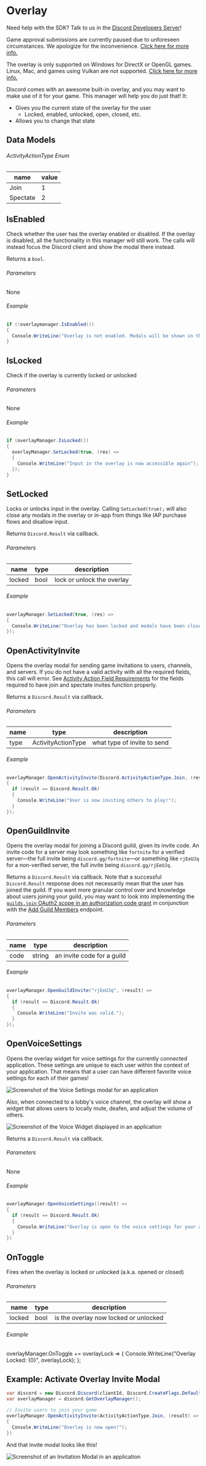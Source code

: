 
# Overlay

<Alert type="info">

Need help with the SDK? Talk to us in the [Discord Developers Server](https://discord.gg/discord-developers)!

</Alert>

<Alert type="warn">

Game approval submissions are currently paused due to unforeseen circumstances. We apologize for the inconvenience. [Click here for more info.](https://support-dev.discord.com/hc/en-us/articles/360041437171)

</Alert>

<Alert type="warn">

The overlay is only supported on Windows for DirectX or OpenGL games. Linux, Mac, and games using Vulkan are not supported. [Click here for more info.](https://support.discord.com/hc/en-us/articles/217659737-Games-Overlay-101)

</Alert>

Discord comes with an awesome built-in overlay, and you may want to make use of it for your game. This manager will help you do just that! It:

- Gives you the current state of the overlay for the user
  - Locked, enabled, unlocked, open, closed, etc.
- Allows you to change that state

## Data Models

###### ActivityActionType Enum

| name     | value |
| -------- | ----- |
| Join     | 1     |
| Spectate | 2     |

## IsEnabled

Check whether the user has the overlay enabled or disabled. If the overlay is disabled, all the functionality in this manager will still work. The calls will instead focus the Discord client and show the modal there instead.

Returns a `bool`.

###### Parameters

None

###### Example

```cs
if (!overlaymanager.IsEnabled())
{
  Console.WriteLine("Overlay is not enabled. Modals will be shown in the Discord client instead");
}
```

## IsLocked

Check if the overlay is currently locked or unlocked

###### Parameters

None

###### Example

```cs
if (overlayManager.IsLocked())
{
  overlayManager.SetLocked(true, (res) =>
  {
    Console.WriteLine("Input in the overlay is now accessible again");
  });
}
```

## SetLocked

Locks or unlocks input in the overlay. Calling `SetLocked(true);` will also close any modals in the overlay or in-app from things like IAP purchase flows and disallow input.

Returns `Discord.Result` via callback.

###### Parameters

| name   | type | description                |
| ------ | ---- | -------------------------- |
| locked | bool | lock or unlock the overlay |

###### Example

```cs
overlayManager.SetLocked(true, (res) =>
{
  Console.WriteLine("Overlay has been locked and modals have been closed");
});
```

## OpenActivityInvite

Opens the overlay modal for sending game invitations to users, channels, and servers. If you do not have a valid activity with all the required fields, this call will error. See [Activity Action Field Requirements](#DOCS_GAME_SDK_ACTIVITIES/activity-action-field-requirements) for the fields required to have join and spectate invites function properly.

Returns a `Discord.Result` via callback.

###### Parameters

| name | type               | description                 |
| ---- | ------------------ | --------------------------- |
| type | ActivityActionType | what type of invite to send |

###### Example

```cs
overlayManager.OpenActivityInvite(Discord.ActivityActionType.Join, (result) =>
{
  if (result == Discord.Result.Ok)
  {
    Console.WriteLine("User is now inviting others to play!");
  }
});
```

## OpenGuildInvite

Opens the overlay modal for joining a Discord guild, given its invite code. An invite code for a server may look something like `fortnite` for a verified server—the full invite being `discord.gg/fortnite`—or something like `rjEeUJq` for a non-verified server, the full invite being `discord.gg/rjEeUJq`.

Returns a `Discord.Result` via callback. Note that a successful `Discord.Result` response does not necessarily mean that the user has joined the guild. If you want more granular control over and knowledge about users joining your guild, you may want to look into implementing the [`guilds.join` OAuth2 scope in an authorization code grant](#DOCS_TOPICS_OAUTH2/authorization-code-grant) in conjunction with the [Add Guild Members](#DOCS_RESOURCES_GUILD/add-guild-member) endpoint.

###### Parameters

| name | type   | description                |
| ---- | ------ | -------------------------- |
| code | string | an invite code for a guild |

###### Example

```cs
overlayManager.OpenGuildInvite("rjEeUJq", (result) =>
{
  if (result == Discord.Result.Ok)
  {
    Console.WriteLine("Invite was valid.");
  }
});
```

## OpenVoiceSettings

Opens the overlay widget for voice settings for the currently connected application. These settings are unique to each user within the context of your application. That means that a user can have different favorite voice settings for each of their games!

![Screenshot of the Voice Settings modal for an application](game-overlay-sdk-voice-settings.png)

Also, when connected to a lobby's voice channel, the overlay will show a widget that allows users to locally mute, deafen, and adjust the volume of others.

![Screenshot of the Voice Widget displayed in an application](game-overlay-sdk-voice-widget.png)

Returns a `Discord.Result` via callback.

###### Parameters

None

###### Example

```cs
overlayManager.OpenVoiceSettings((result) =>
{
  if (result == Discord.Result.Ok)
  {
    Console.WriteLine("Overlay is open to the voice settings for your application/")
  }
})
```

## OnToggle

Fires when the overlay is locked or unlocked (a.k.a. opened or closed)

###### Parameters

| name   | type | description                           |
| ------ | ---- | ------------------------------------- |
| locked | bool | is the overlay now locked or unlocked |

###### Example

overlayManager.OnToggle += overlayLock =>
{
Console.WriteLine("Overlay Locked: {0}", overlayLock);
};

## Example: Activate Overlay Invite Modal

```cs
var discord = new Discord.Discord(clientId, Discord.CreateFlags.Default);
var overlayManager = discord.GetOverlayManager();

// Invite users to join your game
overlayManager.OpenActivityInvite(ActivityActionType.Join, (result) =>
{
  Console.WriteLine("Overlay is now open!");
})
```

And that invite modal looks like this!

![Screenshot of an Invitation Modal in an application](game-overlay-sdk-invite.gif)
